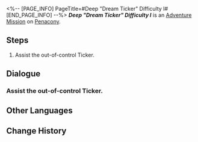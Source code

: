 <%-- [PAGE_INFO]
PageTitle=#Deep "Dream Ticker" Difficulty I#
[END_PAGE_INFO] --%>
{{Stub|Dialogue.}}
{{Mission Infobox
|id            = 8020208
|title         = 
|image         = <!--Mission Deep "Dream Ticker" Difficulty I.png-->
|type          = Adventure
|event_name    = 
|chapter       = 
|requirements  = {{subst:void|<!--Unknown: {"Type":"Manual"}-->}}
|summary       = <!--official mission summary from Fate's Atlas-->
|characters    = Trailblazer
|startLocation = [[Penacony]] - [[Deep "Dream Ticker" Difficulty I]]
|world         = Penacony
|area          = Deep "Dream Ticker" Difficulty I
|prev          = 
|next          = 
|rewards       = 
}}
'''''Deep "Dream Ticker" Difficulty I''''' is an [[Adventure Mission]] on [[Penacony]].

==Steps==
# Assist the out-of-control Ticker.

<!--
==Gameplay Notes==

--><!--
==Trial Character==

-->
==Dialogue==
{{Stub Dialogue}}
===Assist the out-of-control Ticker.{{subst:void|<!--802020801-->}}===
{{Mission Description|type=adventure|location=Deep "Dream Ticker" Difficulty I|Many prison areas have been taken over by these strange Tickers. You have to find a way to fix them, so they don't interfere with the rebuilding of Dreamville.}}
{{Dialogue Start}}
:{{tx}}
{{Dialogue End}}

==Other Languages==
{{Other Languages
|en   = Deep "Dream Ticker" Difficulty I
|zhs  = 深层「梦境迷钟」难度I
|zht  = 深層「夢境迷鐘」難度I
|ja   = 深層夢境「夢境の迷い時計」難易度I
|ko   = 깊은 층 「꿈세계 시계」 난이도 I
|es   = Minutero onírico profundo, dificultad&nbsp;I
|fr   = Profondeurs&nbsp;: «&nbsp;Horloge des rêves&nbsp;» difficulté&nbsp;I
|ru   = Нижний мир: Ходики Мира грёз I
|th   = "นาฬิกาในห้วงฝัน" ชั้นลึก ระดับความยาก I
|vi   = "Đồng Hồ Mộng Mị" Tầng Sâu - Độ Khó I
|de   = Tief „Traumuhr“ Schwierigkeitsgrad I
|id   = "Jam Dunia Mimpi" yang Dalam: Tingkat Kesulitan I
|pt   = "Relógio Onírico" Profundo Dificuldade I
}}

==Change History==
{{Change History|2.0}}
